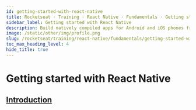 ```yaml
---
id: getting-started-with-react-native
title: Rocketseat · Training · React Native · Fundamentals · Getting started with React Native
sidebar_label: Getting started with React Native
description: Build natively compiled apps for Android and iOS phones from a single code base.
image: /static/other/img/profile.png
slug: /rocketseat/training/react-native/fundamentals/getting-started-with-react-native
toc_max_heading_level: 4
hide_title: true
---
```



# Getting started with React Native

## [Introduction](https://app.rocketseat.com.br/classroom/projeto-01/group/iniciando-com-react-native/lesson/introducao-39)
